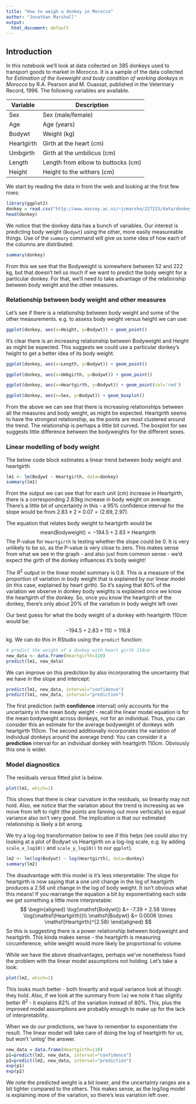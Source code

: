 ```yaml
---
title: "How to weigh a donkey in Morocco"
author: "Jonathan Marshall"
output:
  html_document: default
---
```


## Introduction

In this notebook we'll look at data collected on 385 donkeys used to transport goods to market in Morocco. It is a sample of the data collected for *Estimation of the liveweight and body condition of working donkeys in Morocco* by R.A. Pearson and M. Ouassat, published in the Veterinary Record, 1996. The following variables are available.

Variable   Description
--------   -----------
Sex        Sex (male/female)
Age        Age (years)
Bodywt     Weight (kg)
Heartgirth Girth at the heart (cm)
Umbgirth   Girth at the umbilicus (cm)
Length     Length from elbow to buttocks (cm)
Height     Height to the withers (cm)

We start by reading the data in from the web and looking at the first few rows:

```r
library(ggplot2)
donkey = read.csv("http://www.massey.ac.nz/~jcmarsha/227215/data/donkey.csv")
head(donkey)
```

We notice that the donkey data has a bunch of variables. Our interest is predicting body weight (`Bodywt`) using the other, more easily measureable things. Use of the `summary` command will give us some idea of how each of the columns are distributed:

```r
summary(donkey)
```

From this we see that the Bodyweight is somewhere between 52 and 222 kg, but that doesn't tell us much if we want to predict the body weight for a particular donkey. For that, we'll need to take advantage of the relationship between body weight and the other measures.

### Relationship between body weight and other measures

Let's see if there is a relationship between body weight and some of the other measurements. e.g. to assess body weight versus height we can use:

```r
ggplot(donkey, aes(x=Height, y=Bodywt)) + geom_point()
```

It's clear there is an increasing relationship between Bodyweight and Height as might be expected. This suggests we could use a particular donkey's height to get a better idea of its body weight.

```r
ggplot(donkey, aes(x=Length, y=Bodywt)) + geom_point()
```

```r
ggplot(donkey, aes(x=Umbgirth, y=Bodywt)) + geom_point()
```

```r
ggplot(donkey, aes(x=Heartgirth, y=Bodywt)) + geom_point(col='red')
```

```r
ggplot(donkey, aes(x=Sex, y=Bodywt)) + geom_boxplot()
```

From the above we can see that there is increasing relationships between all the measures and body weight, as might be expected. Heartgirth seems to have the strongest relationship, as the points are most clustered around the trend. The relationship is perhaps a little bit curved. The boxplot for sex suggests little difference between the bodyweights for the different sexes.

### Linear modelling of body weight

The below code block estimates a linear trend between body weight and heartgirth

```r
lm1 <- lm(Bodywt ~ Heartgirth, data=donkey)
summary(lm1)
```

From the output we can see that for each unit (cm) increase in Heartgirth, there is a corresponding 2.83kg increase in body weight on average. There's a little bit of uncertainty in this - a 95% confidence interval for the slope would be from $2.83 \pm 2\times 0.07 = (2.69, 2.97)$.

The equation that relates body weight to heartgirth would be
$$
\mathsf{mean(Bodyweight)} = -194.5 + 2.83 \times \mathsf{Heartgirth}
$$
The P-value for `Heartgirth` is testing whether the slope could be 0. It is very unlikely to be so, as the P-value is very close to zero. This makes sense from what we see in the graph - and also just from common sense - we'd expect the girth of the donkey influences it's body weight!

The $R^2$ output in the linear model summary is 0.8. This is a measure of the proportion of variation in body weight that is explained by our linear model (in this case, explained by heart girth). So it's saying that 80% of the variation we observe in donkey body weights is explained once we know the heartgirth of the donkey. So, once you know the heartgirth of the donkey, there's only about 20% of the variation in body weight left over.

Our best guess for what the body weight of a donkey with heartgirth 110cm would be: $$-194.5 + 2.83 \times 110 = 116.8$$kg. We can do this in RStudio using the `predict` function:

```r
# predict the weight of a donkey with heart girth 110cm
new_data <- data.frame(Heartgirth=110)
predict(lm1, new_data)
```

We can improve on this prediction by also incorporating the uncertainty that we have in the slope and intercept:

```r
predict(lm1, new_data, interval="confidence")
predict(lm1, new_data, interval="prediction")
```

The first prediction (with **confidence** interval) only accounts for the uncertainty in the mean body weight - recall the linear model equation is for the mean bodyweight across donkeys, not for an individual. Thus, you can consider this an estimate for the average bodyweight of donkeys with heartgirth 110cm. The second additionally incorporates the variation of individual donkeys around the average trend: You can consider it a **prediction** interval for an individual donkey with heartgirth 110cm. Obviously this one is wider.

### Model diagnostics

The residuals versus fitted plot is below.

```r
plot(lm1, which=1)
```

This shows that there is clear curvature in the residuals, so linearity may not hold. Also, we notice that the variation about the trend is increasing as we move from left to right (the points are fanning out more vertically) so equal variance also isn't very good. The implication is that our estimated relationship is likely a bit wrong.

We try a log-log transformation below to see if this helps (we could also try looking at a plot of Bodywt vs Heartgirth on a log-log scale, e.g. by adding `scale_x_log10()` and `scale_y_log10()` to our `ggplot`).

```r
lm2 <- lm(log(Bodywt) ~ log(Heartgirth), data=donkey)
summary(lm2)
```

The disadvantage with this model is it's less interpretable: The slope for heartgirth is now saying that a one unit change in the log of heartgirth produces a 2.58 unit change in the log of body weight. It isn't obvious what this means! If you rearrange the equation a bit by exponentiating each side we get something a little more interpretable:
$$
\begin{aligned}
\log(\mathsf{Bodywt}) &= -7.39 + 2.58 \times \log(\mathsf{Heartgirth})\\
\mathsf{Bodywt} &= 0.0006 \times \mathsf{Heartgirth}^{2.58}
\end{aligned}
$$
So this is suggesting there is a power relationship between bodyweight and heartgirth. This kinda makes sense - the heartgirth is measuring circumference, while weight would more likely be proportional to volume.

While we have the above disadvantages, perhaps we've nonetheless fixed the problem with the linear model assumptions not holding. Let's take a look:
```r
plot(lm2, which=1)
```

This looks much better - both linearity and equal variance look at though they hold. Also, if we look at the summary from `lm2` we note it has slightly better $R^2$ - it explains 82% of the variation instead of 80%. This, plus the improved model assumptions are probably enough to make up for the lack of interpretability.

When we do our predictions, we have to remember to exponentiate the result. The linear model will take care of doing the log of heartgirth for us, but won't 'unlog' the answer.
```r
new_data = data.frame(Heartgirth=110)
p1=predict(lm2, new_data, interval="confidence")
p2=predict(lm2, new_data, interval="prediction")
exp(p1)
exp(p2)
```
We note the predicted weight is a bit lower, and the uncertainty ranges are a bit tighter compared to the others. This makes sense, as the log/log model is explaining more of the variation, so there's less variation left over.
